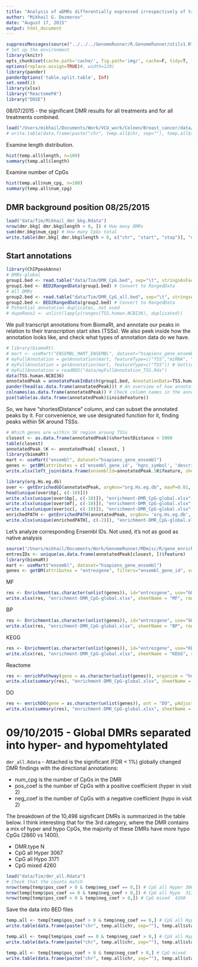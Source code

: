 ```yaml
---
title: "Analysis of aDMRs differentially expressed irrespectively of treatment"
author: "Mikhail G. Dozmorov"
date: "August 17, 2015"
output: html_document
---
```

```r
suppressMessages(source("../../../GenomeRunner/R.GenomeRunner/utils1.R"))
# Set up the environment
library(knitr) 
opts_chunk$set(cache.path='cache/', fig.path='img/', cache=F, tidy=T, fig.keep='high', echo=F, dpi=100, warnings=F, message=F, comment=NA, warning=F) #out.width=700, 
options(replace.assign=TRUE)#, width=120)
library(pander)
panderOptions('table.split.table', Inf)
set.seed(1)
library(xlsx)
library("ReactomePA")
library("DOSE")
```

08/07/2015 - the significant DMR results for all treatments and for all treatments combined. 
```r
load("/Users/mikhail/Documents/Work/VCU_work/Coleen/Breast_cancer/data/Tim/DMR_CpG.Rdata")
# write.table(data.frame(paste("chr", temp.all$chr, sep=""), temp.all$start, temp.all$stop), "/Users/mikhail/Documents/Work/VCU_work/Coleen/Breast_cancer/data/Tim/DMR_CpG.bed", sep="\t", row.names=FALSE, col.names=FALSE, quote=F)
```

Examine length distribution.

```r
hist(temp.all$length, n=100)
summary(temp.all$length)
```

Examine number of CpGs

```r
hist(temp.all$num_cpg, n=100)
summary(temp.all$num_cpg)
```

DMR background position 08/25/2015
---

```r
load("data/Tim/Mikhail_dmr_bkg.Rdata")
nrow(dmr.bkg[ dmr.bkg$length > 0, ]) # How many DMRs
sum(dmr.bkg$num_cpg) # How many CpGs total
write.table(dmr.bkg[ dmr.bkg$length > 0, c("chr", "start", "stop")], "data/Tim/DMR_CpG_all.bed", sep="\t", quote=F, row.names=F, col.names = F)
```

Start annotations
---

```r
library(ChIPpeakAnno)
# DMRs-global
group1.bed <- read.table("data/Tim/DMR_CpG.bed", sep="\t", stringsAsFactors = FALSE)
group1.bed <- BED2RangedData(group1.bed) # Convert to RangedData
# All DMRs 
group2.bed <- read.table("data/Tim/DMR_CpG_all.bed", sep="\t", stringsAsFactors = FALSE)
group2.bed <- BED2RangedData(group2.bed) # Convert to RangedData
# Potential annotation duplicates, not used
# dupeRows2 <- unlist(lapply(ranges(TSS.human.NCBI36), duplicated))
```

We pull transcript annotations from BiomaRt, and annotate our peaks in relation to their transcription start sites (TSSs). We also peek inside how the annotation looks like, and check what types of annotation data do we have.

```r
# library(biomaRt)
# mart <- useMart("ENSEMBL_MART_ENSEMBL", dataset="hsapiens_gene_ensembl", host="feb2014.archive.ensembl.org",path="/biomart/martservice",archive=FALSE, verbose=TRUE) # Last mart containing HG19 genome annotation
# myFullAnnotation = getAnnotation(mart, featureType=c("TSS","miRNA", "Exon", "5utr", "3utr", "ExonPlusUtr", "transcript")) # An example in relation to what we can get annotations
# myFullAnnotation = getAnnotation(mart, featureType=c("TSS")) # Getting annotations is time consuming
# myFullAnnotation = readRDS("data/myFullAnnotation_TSS.Rds")
data(TSS.human.NCBI36)
annotatedPeak = annotatePeakInBatch(group1.bed, AnnotationData=TSS.human.NCBI36, select = "first")
pander(head(as.data.frame(annotatedPeak))) # An overview of how annotation results look like
colnames(as.data.frame(annotatedPeak)) # Check column names in the annotation results
pie(table(as.data.frame(annotatedPeak)$insideFeature))
```

So, we have "shortestDistance" column, and can subset the annotated peaks by it. For convenience, we use designated function for it, finding peaks within 5K around TSSs.

```r
# Which genes are within 5K region aroung TSSs
closest <- as.data.frame(annotatedPeak)$shortestDistance < 5000
table(closest)
annotatedPeak.5K <- annotatedPeak[ closest, ]
library(biomaRt)
mart <- useMart("ensembl", dataset="hsapiens_gene_ensembl")
genes <- getBM(attributes = c('ensembl_gene_id', 'hgnc_symbol', 'description'), filters = 'ensembl_gene_id', values = annotatedPeak.5K$feature, mart = mart, uniqueRows = TRUE)
write.xlsx(left_join(data.frame(ensemblId=annotatedPeak.5K$feature, shortestDistance=annotatedPeak.5K$shortestDistance), as.data.frame(genes), by=c("ensemblId" = "ensembl_gene_id")), "results/DMR_CpG-global_genes5K.xlsx", sheetName = "genes")

library(org.Hs.eg.db)
over <- getEnrichedGO(annotatedPeak, orgAnn="org.Hs.eg.db", maxP=0.01, multiAdj=FALSE, minGOterm=10, multiAdjMethod="")
head(unique(over$bp[, c(-10)]))
write.xlsx(unique(over$bp[, c(-10)]), "enrichment-DMR_CpG-global.xlsx", sheetName = "BP-peaks", row.names=F, append = T)
write.xlsx(unique(over$mf[, c(-10)]), "enrichment-DMR_CpG-global.xlsx", sheetName = "MF-peaks", row.names=F, append = T)
write.xlsx(unique(over$cc[, c(-10)]), "enrichment-DMR_CpG-global.xlsx", sheetName = "CC-peaks", row.names=F, append = T)
enrichedPATH <- getEnrichedPATH(annotatedPeak, orgAnn= 'org.Hs.eg.db', pathAnn='KEGG.db', feature_id_type="ensembl_gene_id", maxP=0.01, minPATHterm=10, multiAdjMethod="none")
write.xlsx(unique(enrichedPATH[, c(-2)]), "enrichment-DMR_CpG-global.xlsx", sheetName = "KEGG-peaks", row.names=F, append = T)
```

Let's analyze corresponding Ensembl IDs. Not used, it's not as good as native analysis

```r
source("/Users/mikhail/Documents/Work/GenomeRunner/MDmisc/R/gene_enrichment_hg19.R")
entresIDs <- unique(as.data.frame(annotatedPeak[closest, ])$feature)
library(biomaRt)
mart <- useMart("ensembl", dataset="hsapiens_gene_ensembl")
genes <- getBM(attributes = "entrezgene", filters="ensembl_gene_id", values=entresIDs, mart = mart, uniqueRows = T)
```

MF

```r
res <- Enrichment(as.character(unlist(genes)), id="entrezgene", use="GO", ont="MF")
write.xlsx(res, "enrichment-DMR_CpG-global.xlsx", sheetName = "MF", row.names=F, append = T)
```

BP

```r
res <- Enrichment(as.character(unlist(genes)), id="entrezgene", use="GO", ont="BP")
write.xlsx(res, "enrichment-DMR_CpG-global.xlsx", sheetName = "BP", row.names=F, append = T)
```

KEGG

```r
res <- Enrichment(as.character(unlist(genes)), id="entrezgene", use="KEGG")
write.xlsx(res, "enrichment-DMR_CpG-global.xlsx", sheetName = "KEGG", row.names=F, append = T)
```

Reactome

```r
res <- enrichPathway(gene = as.character(unlist(genes)), organism = "human", pAdjustMethod = "BH", pvalueCutoff = 0.1, qvalueCutoff = 0.2, readable = TRUE)
write.xlsx(summary(res), "enrichment-DMR_CpG-global.xlsx", sheetName = "Reactome",row.names=FALSE,  append = T)
```

DO

```r
res <- enrichDO(gene = as.character(unlist(genes)), ont = "DO", pAdjustMethod = "none", pvalueCutoff = 0.1, qvalueCutoff = 0.2, readable = TRUE)
write.xlsx(summary(res), "enrichment-DMR_CpG-global.xlsx", sheetName = "DO",row.names=FALSE,  append = T)
```

09/10/2015 - Global DMRs separated into hyper- and hypomehtylated
===

`dmr_all.Rdata` - Attached is the significant (FDR < 1%) globally changed DMR findings with the directional annotations:

- num_cpg is the number of CpGs in the DMR
- pos_coef is the number of CpGs with a positive coefficient (hyper in visit 2)
- neg_coef is the number of CpGs with a negative coefficient (hypo in visit 2)

The breakdown of the 10,498 significant DMRs is summarized in the table below. I think interesting that for the 3rd category, where the DMR contains a mix of hyper and hypo CpGs, the majority of these DMRs have more hypo CpGs (2860 vs 1400).

- DMR.type	N
- CpG all Hyper	3067
- CpG all Hypo	3171
- CpG mixed	4260

```r
load("data/Tim/dmr_all.Rdata")
# Check that the counts match
nrow(temp[temp$pos_coef > 0 & temp$neg_coef == 0,]) # CpG all Hyper	3067
nrow(temp[temp$pos_coef == 0 & temp$neg_coef > 0,]) # CpG all Hypo	3171
nrow(temp[temp$pos_coef > 0 & temp$neg_coef > 0,]) # CpG mixed	4260
```

Save the data into BED files

```r
temp.all <- temp[temp$pos_coef > 0 & temp$neg_coef == 0,] # CpG all Hyper	3067
write.table(data.frame(paste("chr", temp.all$chr, sep=""), temp.all$start, temp.all$stop), "/Users/mikhail/Documents/Work/VCU_work/Coleen/Breast_cancer/data/Tim/DMR_CpG_hyper.bed", sep="\t", row.names=FALSE, col.names=FALSE, quote=F)

temp.all <- temp[temp$pos_coef == 0 & temp$neg_coef > 0,] # CpG all Hypo	3171
write.table(data.frame(paste("chr", temp.all$chr, sep=""), temp.all$start, temp.all$stop), "/Users/mikhail/Documents/Work/VCU_work/Coleen/Breast_cancer/data/Tim/DMR_CpG_hypo.bed", sep="\t", row.names=FALSE, col.names=FALSE, quote=F)

temp.all <- temp[temp$pos_coef > 0 & temp$neg_coef > 0,] # CpG mixed	4260
write.table(data.frame(paste("chr", temp.all$chr, sep=""), temp.all$start, temp.all$stop), "/Users/mikhail/Documents/Work/VCU_work/Coleen/Breast_cancer/data/Tim/DMR_CpG_hyperhypo.bed", sep="\t", row.names=FALSE, col.names=FALSE, quote=F)
```



